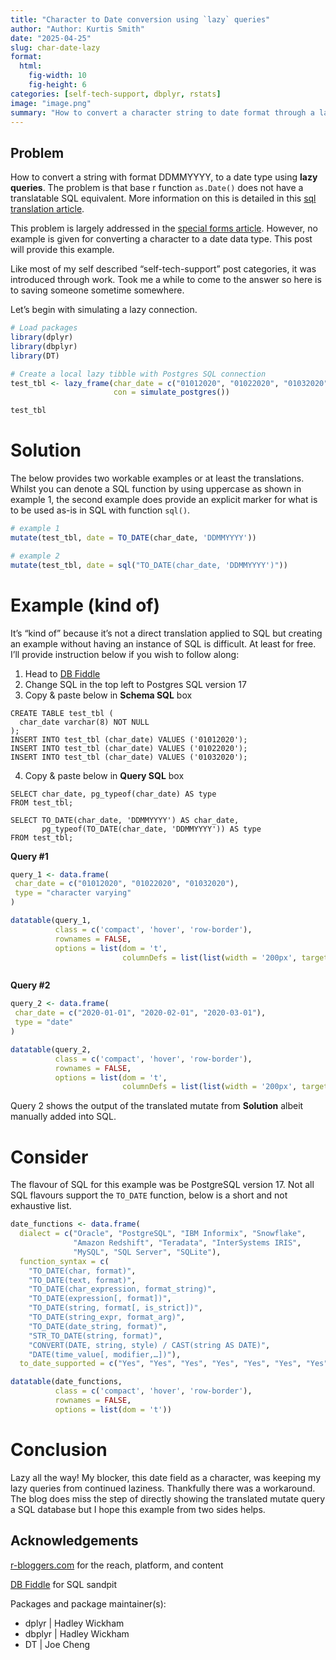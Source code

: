 ```yaml
---
title: "Character to Date conversion using `lazy` queries"
author: "Author: Kurtis Smith"
date: "2025-04-25"
slug: char-date-lazy
format:
  html:
    fig-width: 10
    fig-height: 6
categories: [self-tech-support, dbplyr, rstats]
image: "image.png"
summary: "How to convert a character string to date format through a lazy query without saving data to local memory"
---
```


## Problem

How to convert a string with format DDMMYYYY, to a date type using **lazy queries**. The problem is that base r function `as.Date()` does not have a translatable SQL equivalent. More information on this is detailed in this [sql translation article](https://dbplyr.tidyverse.org/articles/sql-translation.html#known-functions).

This problem is largely addressed in the [special forms article](https://dbplyr.tidyverse.org/articles/translation-function.html#special-forms). However, no example is given for converting a character to a date data type. This post will provide this example.

Like most of my self described "self-tech-support" post categories, it was introduced through work. Took me a while to come to the answer so here is to saving someone sometime somewhere.

Let's begin with simulating a lazy connection.

```r
# Load packages
library(dplyr)
library(dbplyr)
library(DT)

# Create a local lazy tibble with Postgres SQL connection
test_tbl <- lazy_frame(char_date = c("01012020", "01022020", "01032020"),
                       con = simulate_postgres())

test_tbl
```

# Solution

The below provides two workable examples or at least the translations. Whilst you can denote a SQL function by using uppercase as shown in example 1, the second example does provide an explicit marker for what is to be used as-is in SQL with function `sql()`.

```r
# example 1 
mutate(test_tbl, date = TO_DATE(char_date, 'DDMMYYYY'))

# example 2
mutate(test_tbl, date = sql("TO_DATE(char_date, 'DDMMYYYY')"))

```

# Example (kind of)

It's "kind of" because it's not a direct translation applied to SQL but creating an example without having an instance of SQL is difficult. At least for free. I'll provide instruction below if you wish to follow along:

1.  Head to [DB Fiddle](https://www.db-fiddle.com/)
2.  Change SQL in the top left to Postgres SQL version 17
3.  Copy & paste below in **Schema SQL** box

```         
CREATE TABLE test_tbl (
  char_date varchar(8) NOT NULL
);
INSERT INTO test_tbl (char_date) VALUES ('01012020');
INSERT INTO test_tbl (char_date) VALUES ('01022020');
INSERT INTO test_tbl (char_date) VALUES ('01032020');
```

4.  Copy & paste below in **Query SQL** box

```         
SELECT char_date, pg_typeof(char_date) AS type
FROM test_tbl;

SELECT TO_DATE(char_date, 'DDMMYYYY') AS char_date, 
       pg_typeof(TO_DATE(char_date, 'DDMMYYYY')) AS type 
FROM test_tbl;
```

**Query #1**

```r

query_1 <- data.frame(
 char_date = c("01012020", "01022020", "01032020"), 
 type = "character varying"
)

datatable(query_1, 
          class = c('compact', 'hover', 'row-border'), 
          rownames = FALSE, 
          options = list(dom = 't', 
                         columnDefs = list(list(width = '200px', targets = "_all"))))



```

**Query #2**

```r

query_2 <- data.frame(
 char_date = c("2020-01-01", "2020-02-01", "2020-03-01"), 
 type = "date"
)

datatable(query_2, 
          class = c('compact', 'hover', 'row-border'), 
          rownames = FALSE, 
          options = list(dom = 't', 
                         columnDefs = list(list(width = '200px', targets = "_all"))))

```

Query 2 shows the output of the translated mutate from **Solution** albeit manually added into SQL.

# Consider

The flavour of SQL for this example was be PostgreSQL version 17. Not all SQL flavours support the `TO_DATE` function, below is a short and not exhaustive list.

```r

date_functions <- data.frame(
  dialect = c("Oracle", "PostgreSQL", "IBM Informix", "Snowflake",
              "Amazon Redshift", "Teradata", "InterSystems IRIS",
              "MySQL", "SQL Server", "SQLite"),
  function_syntax = c(
    "TO_DATE(char, format)",
    "TO_DATE(text, format)",
    "TO_DATE(char_expression, format_string)",
    "TO_DATE(expression[, format])",
    "TO_DATE(string, format[, is_strict])",
    "TO_DATE(string_expr, format_arg)",
    "TO_DATE(date_string, format)",
    "STR_TO_DATE(string, format)",
    "CONVERT(DATE, string, style) / CAST(string AS DATE)",
    "DATE(time_value[, modifier,…])"),
  to_date_supported = c("Yes", "Yes", "Yes", "Yes", "Yes", "Yes", "Yes", "No", "No", "No"))

datatable(date_functions, 
          class = c('compact', 'hover', 'row-border'), 
          rownames = FALSE, 
          options = list(dom = 't'))

```

# Conclusion

Lazy all the way! My blocker, this date field as a character, was keeping my lazy queries from continued laziness. Thankfully there was a workaround. The blog does miss the step of directly showing the translated mutate query a SQL database but I hope this example from two sides helps.

## Acknowledgements

[r-bloggers.com](r-bloggers.com) for the reach, platform, and content

[DB Fiddle](https://www.db-fiddle.com/) for SQL sandpit

Packages and package maintainer(s):

-   dplyr \| Hadley Wickham
-   dbplyr \| Hadley Wickham
-   DT \| Joe Cheng
